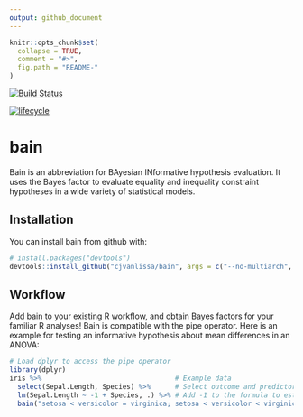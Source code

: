 ```yaml
---
output: github_document
---
```


<!-- README.md is generated from README.Rmd. Please edit that file -->

```r
knitr::opts_chunk$set(
  collapse = TRUE,
  comment = "#>",
  fig.path = "README-"
)
```


[![Build Status](https://travis-ci.org/cjvanlissa/bain.svg?branch=master)](https://travis-ci.org/cjvanlissa/bain)
<!--[![CRAN status](https://www.r-pkg.org/badges/version/tidyLPA)](https://cran.r-project.org/package=tidyLPA)-->
<!--[![](https://cranlogs.r-pkg.org/badges/tidyLPA)](https://cran.r-project.org/package=tidyLPA)-->

[![lifecycle](https://img.shields.io/badge/lifecycle-experimental-orange.svg)](https://www.tidyverse.org/lifecycle/#experimental)
<!-- [![DOI](http://joss.theoj.org/papers/10.21105/joss.00978/status.svg)](10.1111/bmsp.12110)--> 

# bain

Bain is an abbreviation for BAyesian INformative hypothesis evaluation. It uses the Bayes factor to evaluate equality and inequality constraint hypotheses in a wide variety of statistical models.

## Installation

You can install bain from github with:

```r
# install.packages("devtools")
devtools::install_github("cjvanlissa/bain", args = c("--no-multiarch", "--no-test-load"))
```

## Workflow

Add bain to your existing R workflow, and obtain Bayes factors for your familiar R analyses! Bain is compatible with the pipe operator. Here is an example for testing an informative hypothesis about mean differences in an ANOVA:

```r
# Load dplyr to access the pipe operator
library(dplyr)
iris %>%                                 # Example data
  select(Sepal.Length, Species) %>%      # Select outcome and predictor variables
  lm(Sepal.Length ~ -1 + Species, .) %>% # Add -1 to the formula to estimate group means, as in ANOVA
  bain("setosa < versicolor = virginica; setosa < versicolor < virginica")

```
